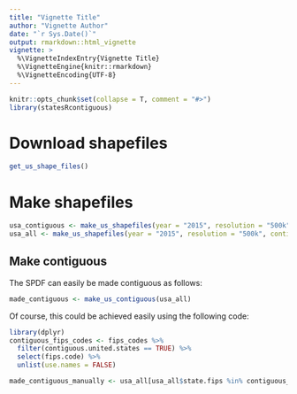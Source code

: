 ```yaml
---
title: "Vignette Title"
author: "Vignette Author"
date: "`r Sys.Date()`"
output: rmarkdown::html_vignette
vignette: >
  %\VignetteIndexEntry{Vignette Title}
  %\VignetteEngine{knitr::rmarkdown}
  %\VignetteEncoding{UTF-8}
---
```


```r
knitr::opts_chunk$set(collapse = T, comment = "#>")
library(statesRcontiguous)
```

# Download shapefiles

```r
get_us_shape_files()
```


# Make shapefiles

```r
usa_contiguous <- make_us_shapefiles(year = "2015", resolution = "500k")
usa_all <- make_us_shapefiles(year = "2015", resolution = "500k", contiguous.only = FALSE)
```

## Make contiguous

The SPDF can easily be made contiguous as follows:

```r
made_contiguous <- make_us_contiguous(usa_all)
```

Of course, this could be achieved easily using the following code:

```r
library(dplyr)
contiguous_fips_codes <- fips_codes %>%
  filter(contiguous.united.states == TRUE) %>%
  select(fips.code) %>%
  unlist(use.names = FALSE)

made_contiguous_manually <- usa_all[usa_all$state.fips %in% contiguous_fips_codes, ]
```


